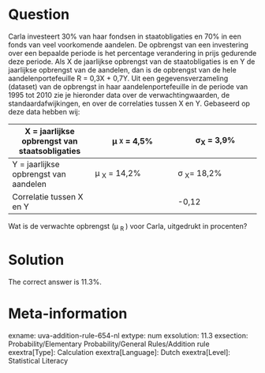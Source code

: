 Question
========

Carla investeert 30% van haar fondsen in staatobligaties en 70% in een fonds van veel voorkomende aandelen. De opbrengst van een investering over een bepaalde periode is het percentage verandering in prijs gedurende deze periode. Als X de jaarlijkse opbrengst van de staatobligaties is en Y de jaarlijkse opbrengst van de aandelen, dan is de opbrengst van de hele aandelenportefeuille R = 0,3X + 0,7Y.
Uit een gegevensverzameling (dataset) van de opbrengst in haar aandelenportefeuille in de periode van 1995 tot 2010 zie je hieronder data over de verwachtingwaarden, de standaardafwijkingen, en over de correlaties tussen X en Y.
Gebaseerd op deze data hebben wij:

|X = jaarlijkse opbrengst van staatsobligaties|&mu; <sub>^X^</sub> = 4,5%|&sigma;<sub>X</sub> = 3,9%|
|-|-|-|
|Y = jaarlijkse opbrengst van aandelen|&mu; <sub>X</sub> = 14,2%|&sigma; <sub>X</sub>= 18,2% |
|Correlatie tussen X en Y || -0,12|

Wat is de verwachte opbrengst (&mu; <sub> R </sub>) voor Carla, uitgedrukt in procenten?

Solution
========

The correct answer is 11.3%.

Meta-information
================
exname: uva-addition-rule-654-nl 
extype: num 
exsolution: 11.3
exsection: Probability/Elementary Probability/General Rules/Addition rule 
exextra[Type]: Calculation 
exextra[Language]: Dutch 
exextra[Level]: Statistical Literacy 
